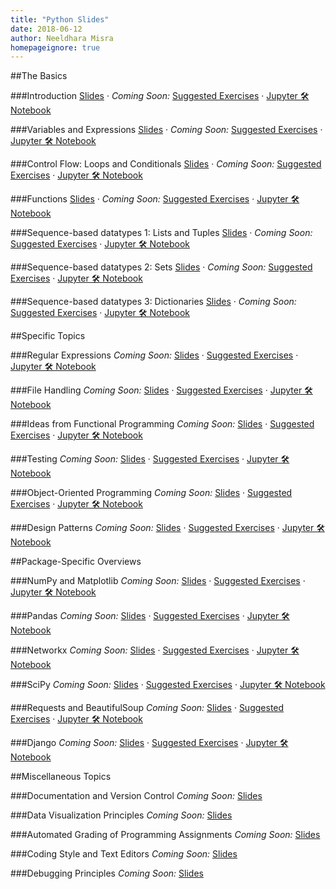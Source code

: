 ```yaml
---
title: "Python Slides"
date: 2018-06-12
author: Neeldhara Misra
homepageignore: true
---
```


##The Basics

###Introduction
[Slides](#) · _Coming Soon:_ [Suggested Exercises](#) · [Jupyter 🛠 Notebook](#)

###Variables and Expressions
[Slides](/slides/Lec01.html) · _Coming Soon:_ [Suggested Exercises](#) · [Jupyter 🛠 Notebook](#)

###Control Flow: Loops and Conditionals
[Slides](#) · _Coming Soon:_ [Suggested Exercises](#) · [Jupyter 🛠 Notebook](#)

###Functions
[Slides](#) · _Coming Soon:_ [Suggested Exercises](#) · [Jupyter 🛠 Notebook](#)

###Sequence-based datatypes 1: Lists and Tuples
[Slides](#) · _Coming Soon:_ [Suggested Exercises](#) · [Jupyter 🛠 Notebook](#)

###Sequence-based datatypes 2: Sets
[Slides](#) · _Coming Soon:_ [Suggested Exercises](#) · [Jupyter 🛠 Notebook](#)

###Sequence-based datatypes 3: Dictionaries
[Slides](#) · _Coming Soon:_ [Suggested Exercises](#) · [Jupyter 🛠 Notebook](#)


##Specific Topics

###Regular Expressions
_Coming Soon:_ [Slides](#) · [Suggested Exercises](#) · [Jupyter 🛠 Notebook](#)

###File Handling
_Coming Soon:_ [Slides](#) · [Suggested Exercises](#) · [Jupyter 🛠 Notebook](#)

###Ideas from Functional Programming
_Coming Soon:_ [Slides](#) · [Suggested Exercises](#) · [Jupyter 🛠 Notebook](#)

###Testing
_Coming Soon:_ [Slides](#) · [Suggested Exercises](#) · [Jupyter 🛠 Notebook](#)

###Object-Oriented Programming
_Coming Soon:_ [Slides](#) · [Suggested Exercises](#) · [Jupyter 🛠 Notebook](#)

###Design Patterns
_Coming Soon:_ [Slides](#) · [Suggested Exercises](#) · [Jupyter 🛠 Notebook](#)

##Package-Specific Overviews

###NumPy and Matplotlib
_Coming Soon:_ [Slides](#) · [Suggested Exercises](#) · [Jupyter 🛠 Notebook](#)

###Pandas
_Coming Soon:_ [Slides](#) · [Suggested Exercises](#) · [Jupyter 🛠 Notebook](#)

###Networkx
_Coming Soon:_ [Slides](#) · [Suggested Exercises](#) · [Jupyter 🛠 Notebook](#)

###SciPy
_Coming Soon:_ [Slides](#) · [Suggested Exercises](#) · [Jupyter 🛠 Notebook](#)

###Requests and BeautifulSoup
_Coming Soon:_ [Slides](#) · [Suggested Exercises](#) · [Jupyter 🛠 Notebook](#)

###Django
_Coming Soon:_ [Slides](#) · [Suggested Exercises](#) · [Jupyter 🛠 Notebook](#)

##Miscellaneous Topics

###Documentation and Version Control
_Coming Soon:_ [Slides](#)

###Data Visualization Principles
_Coming Soon:_ [Slides](#)

###Automated Grading of Programming Assignments
_Coming Soon:_ [Slides](#)

###Coding Style and Text Editors
_Coming Soon:_ [Slides](#)

###Debugging Principles
_Coming Soon:_ [Slides](#)
